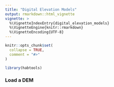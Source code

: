 ```yaml
---
title: "Digital Elevation Models"
output: rmarkdown::html_vignette
vignette: >
  %\VignetteIndexEntry{digital_elevation_models}
  %\VignetteEngine{knitr::rmarkdown}
  %\VignetteEncoding{UTF-8}
---
```


```r
knitr::opts_chunk$set(
  collapse = TRUE,
  comment = "#>"
)
```

```r
library(habtools)
```

### Load a DEM
